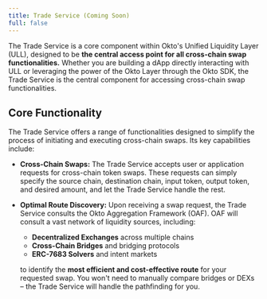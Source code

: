 ```yaml
---
title: Trade Service (Coming Soon)
full: false
---
```


The Trade Service is a core component within Okto's Unified Liquidity Layer (ULL), designed to be **the central access point for all cross-chain swap functionalities.** Whether you are building a dApp directly interacting with ULL or leveraging the power of the Okto Layer through the Okto SDK, the Trade Service is the central component for accessing cross-chain swap functionalities.

## Core Functionality

The Trade Service offers a range of functionalities designed to simplify the process of initiating and executing cross-chain swaps. Its key capabilities include:

- **Cross-Chain Swaps:** The Trade Service accepts user or application requests for cross-chain token swaps. These requests can simply specify the source chain, destination chain, input token, output token, and desired amount, and let the Trade Service handle the rest.
- **Optimal Route Discovery:** Upon receiving a swap request, the Trade Service consults the Okto Aggregation Framework (OAF). OAF will consult a vast network of liquidity sources, including:
    *   **Decentralized Exchanges** across multiple chains
    *   **Cross-Chain Bridges** and bridging protocols
    *   **ERC-7683 Solvers** and intent markets

    to identify the **most efficient and cost-effective route** for your requested swap. You won't need to manually compare bridges or DEXs – the Trade Service will handle the pathfinding for you.
